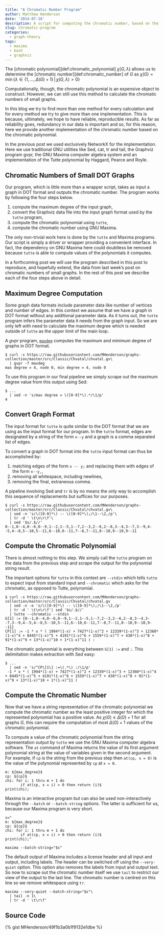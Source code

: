 ```yaml
---
title: "A Chromatic Number Program"
author: Matthew Henderson
date: '2014-07-18'
description: A script for computing the chromatic number, based on the Tutte polynomial.
slug: chromatic-program
categories:
  - graph-theory
tags:
  - maxima
  - bash
  - graphviz
---
```


The [chromatic polynomial][def:chromatic_polynomial] $\chi(G, \lambda)$
allows us to determine the [chromatic number][def:chromatic_number] of $G$ as
$\chi(G) = \min\{\lambda \in \{1,\ldots,\Delta(G) + 1\}\,|\, \chi(G, \lambda) > 0\}$

Computationally, though, the chromatic polynomial is an expensive object to
construct. However, we can still use this method to calculate the chromatic
numbers of small graphs.

In this blog we try to find more than one method for every calculation and for
every method we try to give more than one implementation. This is because,
ultimately, we hope to have reliable, reproducible results. As far as
reliability goes, redundancy in our data is important and so, for this
reason, here we provide another implementation of the chromatic number based
on the chromatic polynomial.

In the previous post we used exclusively NetworkX for the implementation. Here
we use traditional GNU utilities like Sed, cat, tr and tail, the Graphviz
program gvpr, the GNU Maxima computer algebra system and an implementation
of the Tutte polynomial by Haggard, Pearce and Royle.

## Chromatic Numbers of Small DOT Graphs

Our program, which is little more than a wrapper script, takes as input a
graph in DOT format and outputs the chromatic number. The program works by
following the four steps below.

1. compute the maximum degree of the input graph,
2. convert the Graphviz data file into the input graph format used by the
   `tutte` program,
3. compute the chromatic polynomial using `tutte`,
4. compute the chromatic number using GNU Maxima.

The only non-trivial work here is done by the `tutte` and Maxima programs.
Our script is simply a driver or wrapper providing a convenient interface.
In fact, the dependency on GNU Maxima here could doubtless be removed because
`tutte` is able to compute values of the polynomials it computes.

In a forthcoming post we will use the program described in this post to
reproduce, and hopefully extend, the data from last week's post on chromatic
numbers of small graphs. In the rest of this post we describe each of the
four steps above in detail.

## Maximum Degree Computation

Some graph data formats include parameter data like number of vertices and
number of edges. In this context we assume that we have a graph in DOT format
without any additional parameter data. As it turns out, the `tutte` program
infers the parameter data it needs from the graph input. So we are only left
with need to calculate the maximum degree which is needed outside of `tutte`
as the upper limit of the main loop.

A *gvpr* program, [`maxdeg`][maxdeg] computes the maximum and minimum degree
of graphs in DOT format.

    $ curl -s https://raw.githubusercontent.com/MHenderson/graphs-collection/master/src/Classic/Chvatal/chvatal.gv\
      | gvpr -f maxdeg
    max degree = 4, node 0, min degree = 4, node 0

To use this program in our final pipeline we simply scrape out the maximum
degree value from this output using Sed:

    $ ...
      | sed -n 's/max degree = \([0-9]*\).*/\1/p'
    4

## Convert Graph Format

The input format for `tutte` is quite similar to the DOT format that we are
using as the input format for our program. In the `tutte` format, edges are
designated by a string of the form `x--y` and a graph is a comma separated
list of edges.

To convert a graph in DOT format into the `tutte` input format can thus be
accomplished by:

1. matching edges of the form `x -- y;` and replacing them with edges of the
   form `x--y,`,
2. removing all whitespace, including newlines,
3. removing the final, extraneous comma.

A pipeline involving Sed and `tr` is by no means the only way to accomplish
this sequence of replacements but suffices for our purposes.

    $ curl -s https://raw.githubusercontent.com/MHenderson/graphs-collection/master/src/Classic/Chvatal/chvatal.gv\
      | sed -n 's/\([0-9]*\) -- \([0-9]*\);/\1--\2,/p'\
      | tr -d ' \t\n\r\f'\
      | sed '$s/.$//'
    0--1,0--4,0--6,0--9,1--2,1--5,1--7,2--3,2--6,2--8,3--4,3--7,3--9,4--5,4--8,5--10,5--11,6--10,6--11,7--8,7--11,8--10,9--10,9--11

## Compute the Chromatic Polynomial

There is almost nothing to this step. We simply call the `tutte` program on the
data from the previous step and scrape the output for the polynomial string
result.

The important options for `tutte` in this context are `--stdin` which tells
`tutte` to expect input from standard input and `--chromatic` which asks for
the chromatic, as opposed to Tutte, polynomial.

    $ curl -s https://raw.githubusercontent.com/MHenderson/graphs-collection/master/src/Classic/Chvatal/chvatal.gv
      | sed -n -e 's/\([0-9]*\) -- \([0-9]*\);/\1--\2,/p'
      | tr -d ' \t\n\r\f'| sed '$s/.$//'
      | tutte --chromatic --stdin
    G[1] := {0--1,0--4,0--6,0--9,1--2,1--5,1--7,2--3,2--6,2--8,3--4,3--7,3--9,4--5,4--8,5--10,5--11,6--10,6--11,7--8,7--11,8--10,9--10,9--11}
    CP[1] := -1 * x * ( 1994*(1-x) + 7427*(1-x)^2 + 12339*(1-x)^3 + 12360*(1-x)^4 + 8445*(1-x)^5 + 4191*(1-x)^6 + 1559*(1-x)^7 + 438*(1-x)^8 + 91*(1-x)^9 + 13*(1-x)^10 + 1*(1-x)^11 ) :

The chromatic polynomial is everything between `G[1] := ` and ` : `. This
delimitation makes extraction with Sed easy:

    $ ...
      | sed -n 's/^CP\[1\] :=\(.*\) :/\1/p'
     -1 * x * ( 1994*(1-x) + 7427*(1-x)^2 + 12339*(1-x)^3 + 12360*(1-x)^4 + 8445*(1-x)^5 + 4191*(1-x)^6 + 1559*(1-x)^7 + 438*(1-x)^8 + 91*(1-x)^9 + 13*(1-x)^10 + 1*(1-x)^11 )

## Compute the Chromatic Number

Now that we have a string representation of the chromatic polynomial we
compute the chromatic number as the least positive integer for which the
represented polynomial has a positive value. As $\chi(G) \leq \Delta(G) + 1$
for all graphs $G$, this can require the computation of most
$\Delta(G) + 1$ values of the chromatic polynomial.

To compute a value of the chromatic polynomial from the string representation
output by `tutte` we use the GNU Maxima computer algebra software. The `at`
command of Maxima returns the value of its first argument polynomial string
at the value of variables given in the second argument. For example, if `cp`
is the string from the previous step then `at(cp, x = 0)` is the value of the
polynomial represented by `cp` at `x = 0`.

    m: ${max_degree}$
    cp: ${cp}$
    chi: for i: 1 thru m + 1 do
           if at(cp, x = i) > 0 then return (i)$
    print(chi);

Maxima is an interactive program but can also be used non-interactively through
the `--batch` or `--batch-string` options. The latter is sufficient for us,
because our Maxima program is very short.

    s="
    m: ${max_degree}$
    cp: ${cp}$
    chi: for i: 1 thru m + 1 do
           if at(cp, x = i) > 0 then return (i)$
    print(chi);"

    maxima --batch-string="$s"

The default output of Maxima includes a license header and all input and
output, including labels. The header can be switched off using the
`--very-quiet` option. This option also removes the labels from input and
output text. So now to scrape out the chromatic number itself we use `tail`
to restrict our view of the output to the last line. The chromatic number
is centred on this line so we remove whitespace using `tr`.

    maxima --very-quiet --batch-string="$s"\
      | tail -n 1\
      | tr -d ' \t\r\f'

## Source Code

{% gist MHenderson/49f1b3a0b1f9132e1dbe %}

[maxdeg]: https://github.com/ellson/graphviz/blob/master/cmd/gvpr/lib/maxdeg
[gistllink]: https://gist.github.com/MHenderson/49f1b3a0b1f9132e1dbe

